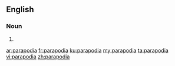 ==English==

===Noun===
{{head|en|plural}}

# {{plural of|parapodium|lang=en|nocat=1}}

[[ar:parapodia]]
[[fr:parapodia]]
[[ku:parapodia]]
[[my:parapodia]]
[[ta:parapodia]]
[[vi:parapodia]]
[[zh:parapodia]]